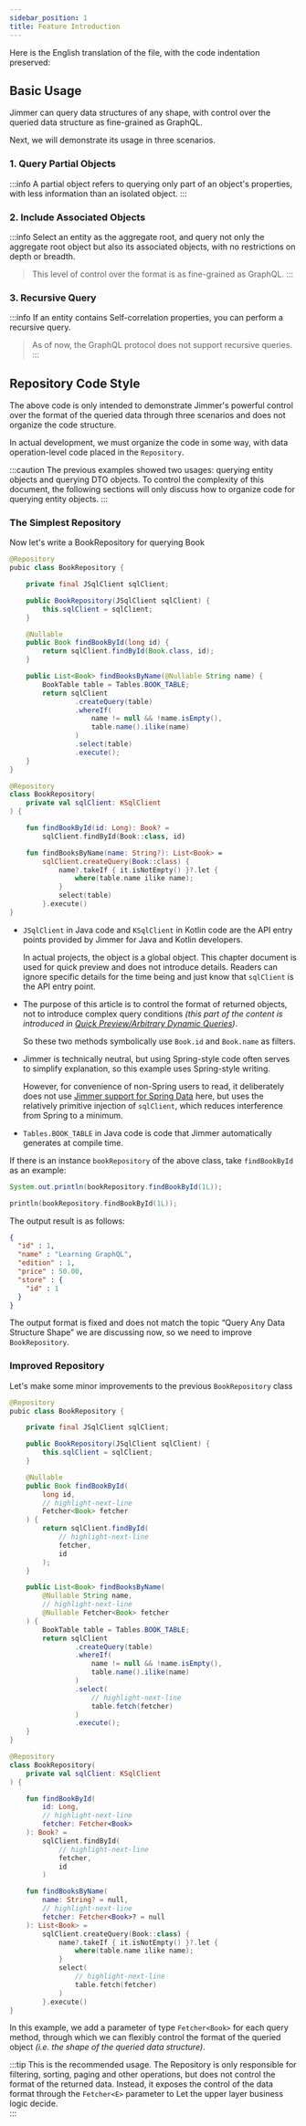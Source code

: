 ```yaml
---
sidebar_position: 1
title: Feature Introduction  
---
```



Here is the English translation of the file, with the code indentation preserved:

## Basic Usage

Jimmer can query data structures of any shape, with control over the queried data structure as fine-grained as GraphQL.

Next, we will demonstrate its usage in three scenarios.

### 1. Query Partial Objects

:::info
A partial object refers to querying only part of an object's properties, with less information than an isolated object.
:::

<FetchPartial/>

### 2. Include Associated Objects

:::info
Select an entity as the aggregate root, and query not only the aggregate root object but also its associated objects, with no restrictions on depth or breadth.

> This level of control over the format is as fine-grained as GraphQL.
:::

<FetchAssociation/>

### 3. Recursive Query

:::info
If an entity contains Self-correlation properties, you can perform a recursive query.

> As of now, the GraphQL protocol does not support recursive queries.
:::

<FetchRecursion/>

## Repository Code Style

The above code is only intended to demonstrate Jimmer's powerful control over the format of the queried data through three scenarios and does not organize the code structure.

In actual development, we must organize the code in some way, with data operation-level code placed in the `Repository`.

:::caution
The previous examples showed two usages: querying entity objects and querying DTO objects. To control the complexity of this document, the following sections will only discuss how to organize code for querying entity objects.
:::

### The Simplest Repository  

Now let's write a BookRepository for querying Book  

<Tabs groupId="language">
<TabItem value="java" label="Java">  

```java title="BookRepository.java"  
@Repository
pubic class BookRepository {

    private final JSqlClient sqlClient;

    public BookRepository(JSqlClient sqlClient) {
        this.sqlClient = sqlClient;
    }

    @Nullable
    public Book findBookById(long id) {
        return sqlClient.findById(Book.class, id);
    }

    public List<Book> findBooksByName(@Nullable String name) {
        BookTable table = Tables.BOOK_TABLE;
        return sqlClient
                .createQuery(table)
                .whereIf(
                    name != null && !name.isEmpty(),  
                    table.name().ilike(name)
                )
                .select(table)
                .execute();
    }
}
```

</TabItem>
<TabItem value="kotlin" label="Kotlin">  

```kotlin title="BookRepository.kt"
@Repository
class BookRepository(
    private val sqlClient: KSqlClient  
) {

    fun findBookById(id: Long): Book? =  
        sqlClient.findById(Book::class, id)  

    fun findBooksByName(name: String?): List<Book> =  
        sqlClient.createQuery(Book::class) {
            name?.takeIf { it.isNotEmpty() }?.let {
                where(table.name ilike name);
            }
            select(table) 
        }.execute()
}
```

</TabItem>
</Tabs>  

-   `JSqlClient` in Java code and `KSqlClient` in Kotlin code are the API entry points provided by Jimmer for Java and Kotlin developers.  

    In actual projects, the object is a global object. This chapter document is used for quick preview and does not introduce details. Readers can ignore specific details for the time being and just know that `sqlClient` is the API entry point.  

-   The purpose of this article is to control the format of returned objects, not to introduce complex query conditions *(this part of the content is introduced in [Quick Preview/Arbitrary Dynamic Queries](../dsl))*.  

    So these two methods symbolically use `Book.id` and `Book.name` as filters.  

-   Jimmer is technically neutral, but using Spring-style code often serves to simplify explanation, so this example uses Spring-style writing.  

    However, for convenience of non-Spring users to read, it deliberately does not use [Jimmer support for Spring Data](../../spring/repository) here, but uses the relatively primitive injection of `sqlClient`, which reduces interference from Spring to a minimum.  

-   `Tables.BOOK_TABLE` in Java code is code that Jimmer automatically generates at compile time.  

If there is an instance `bookRepository` of the above class, take `findBookById` as an example:  

<Tabs groupId="language">
<TabItem value="java" label="Java">  

```java
System.out.println(bookRepository.findBookById(1L));
```  

</TabItem>
<TabItem value="kotlin" label="Kotlin">  

```kotlin
println(bookRepository.findBookById(1L));  
```

</TabItem>  
</Tabs>  

The output result is as follows:  

```json
{
  "id" : 1,
  "name" : "Learning GraphQL",
  "edition" : 1,
  "price" : 50.00,
  "store" : {
    "id" : 1
  }
}
```  

The output format is fixed and does not match the topic “Query Any Data Structure Shape” we are discussing now, so we need to improve `BookRepository`.  

### Improved Repository  

Let's make some minor improvements to the previous `BookRepository` class  

<Tabs groupId="language">
<TabItem value="java" label="Java">  

```java title="BookRepository.java"  
@Repository
pubic class BookRepository {

    private final JSqlClient sqlClient;  

    public BookRepository(JSqlClient sqlClient) {
        this.sqlClient = sqlClient;
    }

    @Nullable
    public Book findBookById(
        long id,  
        // highlight-next-line
        Fetcher<Book> fetcher
    ) {
        return sqlClient.findById(
            // highlight-next-line
            fetcher,  
            id  
        );
    }

    public List<Book> findBooksByName(
        @Nullable String name,
        // highlight-next-line  
        @Nullable Fetcher<Book> fetcher
    ) {
        BookTable table = Tables.BOOK_TABLE;
        return sqlClient
                .createQuery(table)
                .whereIf(  
                    name != null && !name.isEmpty(),   
                    table.name().ilike(name)
                )
                .select(  
                    // highlight-next-line
                    table.fetch(fetcher)
                )
                .execute();
    }
}
```

</TabItem>
<TabItem value="kotlin" label="Kotlin">   

```kotlin title="BookRepository.kt"
@Repository
class BookRepository(
    private val sqlClient: KSqlClient  
) {

    fun findBookById(
        id: Long,
        // highlight-next-line
        fetcher: Fetcher<Book>
    ): Book? =
        sqlClient.findById(
            // highlight-next-line
            fetcher,  
            id
        )  

    fun findBooksByName(
        name: String? = null,
        // highlight-next-line  
        fetcher: Fetcher<Book>? = null
    ): List<Book> =  
        sqlClient.createQuery(Book::class) {
            name?.takeIf { it.isNotEmpty() }?.let {
                where(table.name ilike name); 
            }
            select( 
                // highlight-next-line  
                table.fetch(fetcher)
            )
        }.execute()  
}
```

</TabItem>  
</Tabs>  

In this example, we add a parameter of type `Fetcher<Book>` for each query method, through which we can flexibly control the format of the queried object *(i.e. the shape of the queried data structure)*.   

:::tip
This is the recommended usage. The Repository is only responsible for filtering, sorting, paging and other operations, but does not control the format of the returned data. Instead, it exposes the control of the data format through the `Fetcher<E>` parameter to Let the upper layer business logic decide.  
:::  
